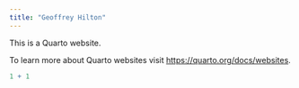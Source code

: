 ---
title: "Geoffrey Hilton"
---

This is a Quarto website.

To learn more about Quarto websites visit <https://quarto.org/docs/websites>.

```{r}
1 + 1
```

